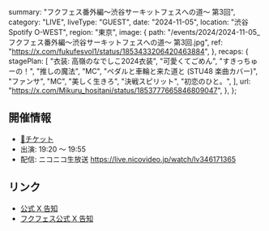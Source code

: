   summary: "フクフェス番外編〜渋谷サーキットフェスへの道〜 第3回",
  category: "LIVE",
  liveType: "GUEST",
  date: "2024-11-05",
  location: "渋谷Spotify O-WEST",
  region: "東京",
  image: {
    path: "/events/2024/2024-11-05_フクフェス番外編〜渋谷サーキットフェスへの道〜 第3回.jpg",
    ref: "https://x.com/fukufesvol1/status/1853433206420463884",
  },
  recaps: {
    stagePlan: [
      "衣装: 高嶺のなでしこ2024衣装",
      "可愛くてごめん",
      "すきっちゅーの！",
      "推しの魔法",
      "MC",
      "ペダルと車輪と来た道と (STU48 楽曲カバー)",
      "ファンサ",
      "MC",
      "美しく生きろ",
      "決戦スピリット",
      "初恋のひと。",
    ],
    url: "https://x.com/Mikuru_hositani/status/1853777665846809047",
  },
};

## 開催情報

- [🎫チケット](https://eplus.jp/fukufes/)
- 出演: 19:20 〜 19:55
- 配信: ニコニコ生放送 https://live.nicovideo.jp/watch/lv346171365

## リンク

- [公式 X 告知](https://x.com/takanenofficial/status/1843992581916786985)
- [フクフェス公式 X 告知](https://x.com/fukufesvol1/status/1843984767638741168)

